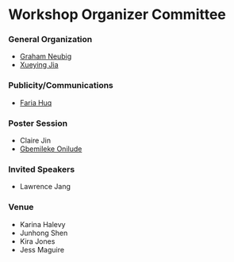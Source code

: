 # Workshop Organizer Committee


### General Organization
 - [Graham Neubig](https://www.phontron.com/)
 - [Xueying Jia](https://clover-tractor-519.notion.site/)

### Publicity/Communications
 - [Faria Huq](https://oaishi.github.io/)

### Poster Session
 - Claire Jin
 - [Gbemileke Onilude](https://www.linkedin.com/in/gbemileke-onilude-242ba8b2/)

### Invited Speakers
 - Lawrence Jang

### Venue
 - Karina Halevy
 - Junhong Shen
 - Kira Jones
 - Jess Maguire